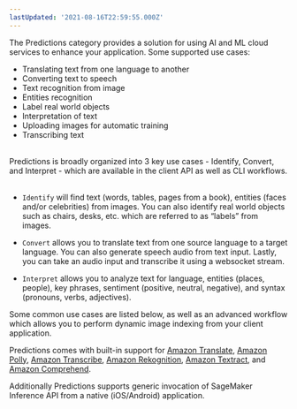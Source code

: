 ```yaml
---
lastUpdated: '2021-08-16T22:59:55.000Z'
---
```

The Predictions category provides a solution for using AI and ML cloud services to enhance your application. Some supported use cases:

- Translating text from one language to another
- Converting text to speech
- Text recognition from image
- Entities recognition
- Label real world objects
- Interpretation of text
- Uploading images for automatic training
- Transcribing text

<br />
Predictions is broadly organized into 3 key use cases - Identify, Convert, and Interpret - which are available in the client API as well as CLI workflows.   
<br /><br />

- `Identify` will find text (words, tables, pages from a book), entities (faces and/or celebrities) from images. You can also identify real world objects such as chairs, desks, etc. which are referred to as “labels” from images.

- `Convert` allows you to translate text from one source language to a target language. You can also generate speech audio from text input. Lastly, you can take an audio input and transcribe it using a websocket stream.

- `Interpret` allows you to analyze text for language, entities (places, people), key phrases, sentiment (positive, neutral, negative), and syntax (pronouns, verbs, adjectives).

Some common use cases are listed below, as well as an advanced workflow which allows you to perform dynamic image indexing from your client application.

Predictions comes with built-in support for [Amazon Translate](https://docs.aws.amazon.com/translate/latest/dg/what-is.html), [Amazon Polly](https://docs.aws.amazon.com/polly/latest/dg/what-is.html), [Amazon Transcribe](https://docs.aws.amazon.com/transcribe/latest/dg/what-is-transcribe.html), [Amazon Rekognition](https://docs.aws.amazon.com/rekognition/latest/dg/what-is.html), [Amazon Textract](https://docs.aws.amazon.com/textract/latest/dg/what-is.html), and [Amazon Comprehend](https://docs.aws.amazon.com/comprehend/latest/dg/what-is.html).

Additionally Predictions supports generic invocation of SageMaker Inference API from a native (iOS/Android) application.
